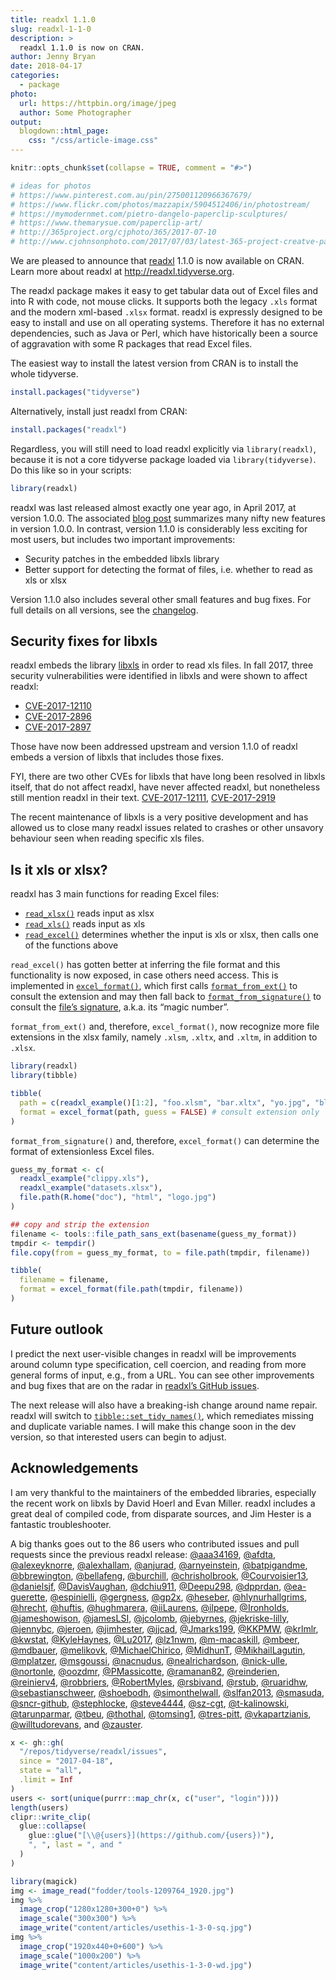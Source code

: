 ```yaml
---
title: readxl 1.1.0
slug: readxl-1-1-0
description: >
  readxl 1.1.0 is now on CRAN.
author: Jenny Bryan
date: 2018-04-17
categories:
  - package
photo:
  url: https://httpbin.org/image/jpeg
  author: Some Photographer
output:
  blogdown::html_page:
    css: "/css/article-image.css"
---
```


```r
knitr::opts_chunk$set(collapse = TRUE, comment = "#>")

# ideas for photos
# https://www.pinterest.com.au/pin/275001120966367679/
# https://www.flickr.com/photos/mazzapix/5904512406/in/photostream/
# https://mymodernmet.com/pietro-dangelo-paperclip-sculptures/
# https://www.themarysue.com/paperclip-art/
# http://365project.org/cjphoto/365/2017-07-10
# http://www.cjohnsonphoto.com/2017/07/03/latest-365-project-creatve-paperclip-theme/
```

We are pleased to announce that [readxl](http://readxl.tidyverse.org) 1.1.0 is now available on CRAN. Learn more about readxl at <http://readxl.tidyverse.org>.

The readxl package makes it easy to get tabular data out of Excel files and into R with code, not mouse clicks. It supports both the legacy `.xls` format and the modern xml-based `.xlsx` format. readxl is expressly designed to be easy to install and use on all operating systems. Therefore it has no external dependencies, such as Java or Perl, which have historically been a source of aggravation with some R packages that read Excel files. 

The easiest way to install the latest version from CRAN is to install the whole tidyverse.

```r
install.packages("tidyverse")
```

Alternatively, install just readxl from CRAN:

```r
install.packages("readxl")
```

Regardless, you will still need to load readxl explicitly via `library(readxl)`, because it is not a core tidyverse package loaded via `library(tidyverse)`. Do this like so in your scripts:

```r
library(readxl)
```

readxl was last released almost exactly one year ago, in April 2017, at version 1.0.0. The associated [blog post](http://readxl.tidyverse.org/articles/releases/readxl-1.0.0.html) summarizes many nifty new features in version 1.0.0. In contrast, version 1.1.0 is considerably less exciting for most users, but includes two important improvements:

  * Security patches in the embedded libxls library
  * Better support for detecting the format of files, i.e. whether to read as xls or xlsx
  
Version 1.1.0 also includes several other small features and bug fixes. For full details on all versions, see the [changelog](http://readxl.tidyverse.org/news/index.html).

## Security fixes for libxls

readxl embeds the library [libxls](https://github.com/evanmiller/libxls) in order to read xls files. In fall 2017, three security vulnerabilities were identified in libxls and were shown to affect readxl:

  * [CVE-2017-12110](https://www.talosintelligence.com/vulnerability_reports/TALOS-2017-0462)
  * [CVE-2017-2896](https://www.talosintelligence.com/vulnerability_reports/TALOS-2017-0403)
  * [CVE-2017-2897](https://www.talosintelligence.com/vulnerability_reports/TALOS-2017-0404)
  
Those have now been addressed upstream and version 1.1.0 of readxl embeds a version of libxls that includes those fixes.

FYI, there are two other CVEs for libxls that have long been resolved in libxls itself, that do not affect readxl, have never affected readxl, but nonetheless still mention readxl in their text. [CVE-2017-12111](https://www.talosintelligence.com/vulnerability_reports/TALOS-2017-0463), [CVE-2017-2919](https://www.talosintelligence.com/vulnerability_reports/TALOS-2017-0426)

The recent maintenance of libxls is a very positive development and has allowed us to close many readxl issues related to crashes or other unsavory behaviour seen when reading specific xls files.

## Is it xls or xlsx?

readxl has 3 main functions for reading Excel files:

  * [`read_xlsx()`](http://readxl.tidyverse.org/reference/read_excel.html) reads input as xlsx
  * [`read_xls()`](http://readxl.tidyverse.org/reference/read_excel.html) reads input as xls
  * [`read_excel()`](http://readxl.tidyverse.org/reference/read_excel.html) determines whether the input is xls or xlsx, then calls one of the functions above
    
`read_excel()` has gotten better at inferring the file format and this functionality is now exposed, in case others need access. This is implemented in [`excel_format()`](http://readxl.tidyverse.org/reference/excel_format.html), which first calls [`format_from_ext()`](http://readxl.tidyverse.org/reference/excel_format.html) to consult the extension and may then fall back to [`format_from_signature()`](http://readxl.tidyverse.org/reference/excel_format.html) to consult the [file's signature](https://en.wikipedia.org/wiki/List_of_file_signatures), a.k.a. its "magic number".

`format_from_ext()` and, therefore, `excel_format()`, now recognize more file extensions in the xlsx family, namely `.xlsm`, `.xltx`, and `.xltm`, in addition to `.xlsx`.
  
```r
library(readxl)
library(tibble)

tibble(
  path = c(readxl_example()[1:2], "foo.xlsm", "bar.xltx", "yo.jpg", "blah.csv"),
  format = excel_format(path, guess = FALSE) # consult extension only
)
```

`format_from_signature()` and, therefore, `excel_format()` can determine the format of extensionless Excel files.

```r
guess_my_format <- c(
  readxl_example("clippy.xls"),
  readxl_example("datasets.xlsx"),
  file.path(R.home("doc"), "html", "logo.jpg")
)

## copy and strip the extension
filename <- tools::file_path_sans_ext(basename(guess_my_format))
tmpdir <- tempdir()
file.copy(from = guess_my_format, to = file.path(tmpdir, filename))

tibble(
  filename = filename,
  format = excel_format(file.path(tmpdir, filename))
)
```

## Future outlook

I predict the next user-visible changes in readxl will be improvements around column type specification, cell coercion, and reading from more general forms of input, e.g., from a URL. You can see other improvements and bug fixes that are on the radar in [readxl's GitHub issues](https://github.com/tidyverse/readxl/issues).

The next release will also have a breaking-ish change around name repair. readxl will switch to [`tibble::set_tidy_names()`](http://tibble.tidyverse.org/reference/tidy_names.html), which remediates missing and duplicate variable names. I will make this change soon in the dev version, so that interested users can begin to adjust.

## Acknowledgements

I am very thankful to the maintainers of the embedded libraries, especially the recent work on libxls by David Hoerl and Evan Miller. readxl includes a great deal of compiled code, from disparate sources, and Jim Hester is a fantastic troubleshooter.

A big thanks goes out to the 86 users who contributed issues and pull requests since the previous readxl release: [\@aaa34169](https://github.com/aaa34169), [\@afdta](https://github.com/afdta), [\@alexeyknorre](https://github.com/alexeyknorre), [\@alexhallam](https://github.com/alexhallam), [\@anjurad](https://github.com/anjurad), [\@arnyeinstein](https://github.com/arnyeinstein), [\@batpigandme](https://github.com/batpigandme), [\@bbrewington](https://github.com/bbrewington), [\@bellafeng](https://github.com/bellafeng), [\@burchill](https://github.com/burchill), [\@chrisholbrook](https://github.com/chrisholbrook), [\@Courvoisier13](https://github.com/Courvoisier13), [\@danielsjf](https://github.com/danielsjf), [\@DavisVaughan](https://github.com/DavisVaughan), [\@dchiu911](https://github.com/dchiu911), [\@Deepu298](https://github.com/Deepu298), [\@dpprdan](https://github.com/dpprdan), [\@ea-guerette](https://github.com/ea-guerette), [\@espinielli](https://github.com/espinielli), [\@gergness](https://github.com/gergness), [\@gp2x](https://github.com/gp2x), [\@heseber](https://github.com/heseber), [\@hlynurhallgrims](https://github.com/hlynurhallgrims), [\@hrecht](https://github.com/hrecht), [\@huftis](https://github.com/huftis), [\@hughmarera](https://github.com/hughmarera), [\@iiLaurens](https://github.com/iiLaurens), [\@ilpepe](https://github.com/ilpepe), [\@Ironholds](https://github.com/Ironholds), [\@jameshowison](https://github.com/jameshowison), [\@jamesLSI](https://github.com/jamesLSI), [\@jcolomb](https://github.com/jcolomb), [\@jebyrnes](https://github.com/jebyrnes), [\@jekriske-lilly](https://github.com/jekriske-lilly), [\@jennybc](https://github.com/jennybc), [\@jeroen](https://github.com/jeroen), [\@jimhester](https://github.com/jimhester), [\@jjcad](https://github.com/jjcad), [\@Jmarks199](https://github.com/Jmarks199), [\@KKPMW](https://github.com/KKPMW), [\@krlmlr](https://github.com/krlmlr), [\@kwstat](https://github.com/kwstat), [\@KyleHaynes](https://github.com/KyleHaynes), [\@Lu2017](https://github.com/Lu2017), [\@lz1nwm](https://github.com/lz1nwm), [\@m-macaskill](https://github.com/m-macaskill), [\@mbeer](https://github.com/mbeer), [\@mdbauer](https://github.com/mdbauer), [\@melikovk](https://github.com/melikovk), [\@MichaelChirico](https://github.com/MichaelChirico), [\@MidhunT](https://github.com/MidhunT), [\@MikhailLagutin](https://github.com/MikhailLagutin), [\@mplatzer](https://github.com/mplatzer), [\@msgoussi](https://github.com/msgoussi), [\@nacnudus](https://github.com/nacnudus), [\@nealrichardson](https://github.com/nealrichardson), [\@nick-ulle](https://github.com/nick-ulle), [\@nortonle](https://github.com/nortonle), [\@oozdmr](https://github.com/oozdmr), [\@PMassicotte](https://github.com/PMassicotte), [\@ramanan82](https://github.com/ramanan82), [\@reinderien](https://github.com/reinderien), [\@reinierv4](https://github.com/reinierv4), [\@robbriers](https://github.com/robbriers), [\@RobertMyles](https://github.com/RobertMyles), [\@rsbivand](https://github.com/rsbivand), [\@rstub](https://github.com/rstub), [\@ruaridhw](https://github.com/ruaridhw), [\@sebastianschweer](https://github.com/sebastianschweer), [\@shoebodh](https://github.com/shoebodh), [\@simonthelwall](https://github.com/simonthelwall), [\@slfan2013](https://github.com/slfan2013), [\@smasuda](https://github.com/smasuda), [\@sncr-github](https://github.com/sncr-github), [\@stephlocke](https://github.com/stephlocke), [\@steve4444](https://github.com/steve4444), [\@sz-cgt](https://github.com/sz-cgt), [\@t-kalinowski](https://github.com/t-kalinowski), [\@tarunparmar](https://github.com/tarunparmar), [\@tbeu](https://github.com/tbeu), [\@thothal](https://github.com/thothal), [\@tomsing1](https://github.com/tomsing1), [\@tres-pitt](https://github.com/tres-pitt), [\@vkapartzianis](https://github.com/vkapartzianis), [\@willtudorevans](https://github.com/willtudorevans), and [\@zauster](https://github.com/zauster).

```r
x <- gh::gh(
  "/repos/tidyverse/readxl/issues",
  since = "2017-04-18",
  state = "all",
  .limit = Inf
)
users <- sort(unique(purrr::map_chr(x, c("user", "login"))))
length(users)
clipr::write_clip(
  glue::collapse(
    glue::glue("[\\@{users}](https://github.com/{users})"),
    ", ", last = ", and "
  )
)
```

```r
library(magick)
img <- image_read("fodder/tools-1209764_1920.jpg")
img %>% 
  image_crop("1280x1280+300+0") %>% 
  image_scale("300x300") %>% 
  image_write("content/articles/usethis-1-3-0-sq.jpg")
img %>% 
  image_crop("1920x440+0+600") %>% 
  image_scale("1000x200") %>% 
  image_write("content/articles/usethis-1-3-0-wd.jpg")
```

